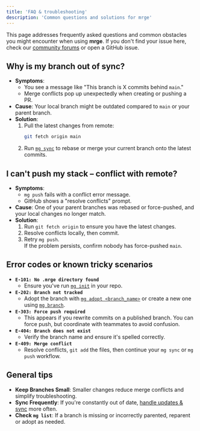 ```yaml
---
title: 'FAQ & troubleshooting'
description: 'Common questions and solutions for mrge'
---
```


This page addresses frequently asked questions and common obstacles you might encounter when using **mrge**. If you don't find your issue here, check our [community forums](https://community.mrge.io) or open a GitHub issue.

## Why is my branch out of sync?

- **Symptoms**:
  - You see a message like "This branch is X commits behind `main`."
  - Merge conflicts pop up unexpectedly when creating or pushing a PR.
- **Cause**: Your local branch might be outdated compared to `main` or your parent branch.
- **Solution**:
  1. Pull the latest changes from remote:
     ```bash
     git fetch origin main
     ```
  2. Run [`mg sync`](/reference/mg-sync) to rebase or merge your current branch onto the latest commits.

## I can't push my stack – conflict with remote?

- **Symptoms**:
  - `mg push` fails with a conflict error message.
  - GitHub shows a "resolve conflicts" prompt.
- **Cause**: One of your parent branches was rebased or force-pushed, and your local changes no longer match.
- **Solution**:
  1. Run `git fetch origin` to ensure you have the latest changes.
  2. Resolve conflicts locally, then commit.
  3. Retry `mg push`.  
     If the problem persists, confirm nobody has force-pushed `main`.

## Error codes or known tricky scenarios

- **`E-101: No .mrge directory found`**
  - Ensure you've run [`mg init`](/reference/mg-init) in your repo.
- **`E-202: Branch not tracked`**
  - Adopt the branch with [`mg adopt <branch_name>`](/reference/mg-adopt) or create a new one using [`mg branch`](/reference/mg-branch).
- **`E-303: Force push required`**
  - This appears if you rewrite commits on a published branch. You can force push, but coordinate with teammates to avoid confusion.
- **`E-404: Branch does not exist`**
  - Verify the branch name and ensure it's spelled correctly.
- **`E-409: Merge conflict`**
  - Resolve conflicts, `git add` the files, then continue your `mg sync` or `mg push` workflow.

## General tips

- **Keep Branches Small**: Smaller changes reduce merge conflicts and simplify troubleshooting.
- **Sync Frequently**: If you're constantly out of date, [handle updates & sync](/how-to-guides/handle-updates-sync) more often.
- **Check `mg list`**: If a branch is missing or incorrectly parented, reparent or adopt as needed.
